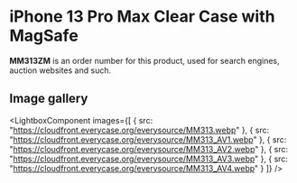 
# iPhone 13 Pro Max Clear Case with MagSafe

<Callout type='info' emoji='👉🏻'>**MM313ZM** is an order number for this product, used for search engines, auction websites and such.</Callout>

## Image gallery

<LightboxComponent
    images={[
      {
        src: "https://cloudfront.everycase.org/everysource/MM313.webp"
      },
      {
        src: "https://cloudfront.everycase.org/everysource/MM313_AV1.webp"
      },
      {
        src: "https://cloudfront.everycase.org/everysource/MM313_AV2.webp"
      },
      {
        src: "https://cloudfront.everycase.org/everysource/MM313_AV3.webp"
      },
      {
        src: "https://cloudfront.everycase.org/everysource/MM313_AV4.webp"
      }
    ]}
  />
